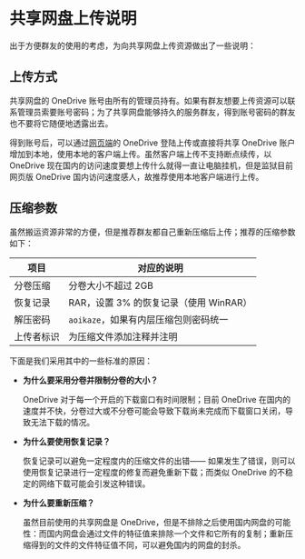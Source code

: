 # 共享网盘上传说明

出于方便群友的使用的考虑，为向共享网盘上传资源做出了一些说明：

## 上传方式

共享网盘的 OneDrive 账号由所有的管理员持有。如果有群友想要上传资源可以联系管理员索要账号密码；为了共享网盘能够持久的服务群友，得到账号密码的群友也不要将它随便地透露出去。

得到账号后，可以通过[网页端](https://office.com)的 OneDrive 登陆上传或直接将共享 OneDrive 账户增加到本地，使用本地的客户端上传。虽然客户端上传不支持断点续传，以 OneDrive 现在国内的访问速度要想上传什么就得一直让电脑挂机，但是监狱目前网页版 OneDrive 国内访问速度感人，故推荐使用本地客户端进行上传。

## 压缩参数

虽然搬运资源非常的方便，但是推荐群友都自己重新压缩后上传；推荐的压缩参数如下：

| 项目       | 对应的说明                             |
| ---------- | -------------------------------------- |
| 分卷压缩   | 分卷大小不超过 2GB                     |
| 恢复记录   | RAR，设置 3% 的恢复记录（使用 WinRAR） |
| 解压密码   | `aoikaze`，如果有内层压缩包则密码统一  |
| 上传者标识 | 为压缩文件添加注释并注明               |

下面是我们采用其中的一些标准的原因：

- **为什么要采用分卷并限制分卷的大小？** 

  OneDrive 对于每一个开启的下载窗口有时间限制；目前 OneDrive 在国内的速度并不快，分卷过大或不分卷可能会导致下载尚未完成而下载窗口关闭，导致无法下载的情况。

- **为什么要使用恢复记录？**

  恢复记录可以避免一定程度内的压缩文件的出错—— 如果发生了错误，则可以使用恢复记录进行一定程度的修复而避免重新下载；而类似 OneDrive 的不稳定的网络下载可能会引发这种错误。

- **为什么要重新压缩？**

  虽然目前使用的共享网盘是 OneDrive，但是不排除之后使用国内网盘的可能性：而国内网盘会通过文件的特征值来排除一个文件和它所有的复制；重新压缩得到的文件的文件特征值不同，可以避免国内的网盘的封杀。

  

